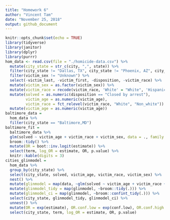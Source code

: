 ```yaml
---
title: "Homework 6"
author: "Vincent Tam"
date: "November 25, 2018"
output: github_document
---
```


```r
knitr::opts_chunk$set(echo = TRUE)
library(tidyverse)
library(janitor)
library(dplyr)
library(purrr)
hom_data <- read.csv(file = "./homicide-data.csv") %>%
  mutate(city_state = str_c(city, ",", state)) %>%
  filter(city_state != "Dallas, TX", city_state != "Phoenix, AZ", city_state != "Kansas City, MO", city_state != "Tulsa, AL") %>% 
  filter(victim_sex != "Unknown") %>%
  select(-victim_last, -victim_first, -disposition, -victim_race) %>%
  mutate(victim_sex = as.factor(victim_sex)) %>%
  mutate(victim_race = recode(victim_race, 'White' = "White", 'Hispanic' = "Non_white", 'Other' = "Non_white", 'Black' = "Non_white", 'Asian' = "Non_white", 'Unknown' = "Non_white")) %>% 
  mutate(solved = as.numeric(disposition == "Closed by arrest"),
         victim_age = as.numeric(victim_age),
         victim_race = fct_relevel(victim_race, "White", "Non_white")) %>% 
  mutate(victim_age = as.numeric(victim_age)) 
baltimore_data = 
  hom_data %>%
  filter(city_state == "Baltimore,MD")
baltimore_fit = 
  baltimore_data %>% 
  glm(solved ~ victim_age + victim_race + victim_sex, data = ., family = binomial()) %>% 
  broom::tidy() %>% 
  mutate(OR = boot::inv.logit(estimate)) %>%
  select(term, log_OR = estimate, OR, p.value) %>% 
  knitr::kable(digits = 3)
cities_glinmodel = 
  hom_data %>% 
  group_by(city_state) %>%
  select(city_state, solved, victim_age, victim_race, victim_sex) %>%
  nest() %>% 
  mutate(glinmodel = map(data, ~glm(solved ~ victim_age + victim_race + victim_sex, data = ., family = binomial()))) %>%
  mutate(glinmodel_tidy = map(glinmodel, ~broom::tidy(.))) %>%
  mutate(glinmodel_ci = map(glinmodel, ~broom::confint_tidy(.))) %>%
  select(city_state, glinmodel_tidy, glinmodel_ci) %>% 
  unnest() %>% 
  mutate(OR = exp(estimate), OR.conf.low = exp(conf.low), OR.conf.high = exp(conf.high)) %>% 
  select(city_state, term, log_OR = estimate, OR, p.value) 
```
